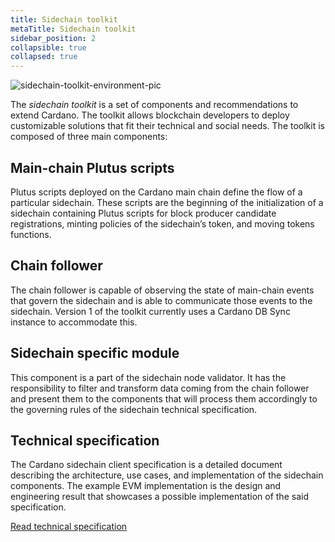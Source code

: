 ```yaml
---
title: Sidechain toolkit
metaTitle: Sidechain toolkit
sidebar_position: 2
collapsible: true
collapsed: true
---
```


![sidechain-toolkit-environment-pic](https://user-images.githubusercontent.com/10556209/204818497-7c27e2fb-46c3-41fd-bf60-a47b0926ad9b.png)

The *sidechain toolkit* is a set of components and recommendations to extend
Cardano. The toolkit allows blockchain developers to deploy customizable
solutions that fit their technical and social needs. The toolkit is composed of
three main components:

## Main-chain Plutus scripts

Plutus scripts deployed on the Cardano main chain define the flow of a
particular sidechain. These scripts are the beginning of the initialization of a
sidechain containing Plutus scripts for block producer candidate registrations,
minting policies of the sidechain’s token, and moving tokens functions.

## Chain follower

The chain follower is capable of observing the state of main-chain events that
govern the sidechain and is able to communicate those events to the sidechain.
Version 1 of the toolkit currently uses a Cardano DB Sync instance to
accommodate this.

## Sidechain specific module

This component is a part of the sidechain node validator. It has the
responsibility to filter and transform data coming from the chain follower and
present them to the components that will process them accordingly to the
governing rules of the sidechain technical specification.

## Technical specification

The Cardano sidechain client specification is a detailed document describing the
architecture, use cases, and implementation of the sidechain components. The
example EVM implementation is the design and engineering result that showcases a
possible implementation of the said specification.

[Read technical specification](https://github.com/input-output-hk/sc-evm/blob/main/TECHNICAL_SPECIFICATION_v1.1.pdf)
